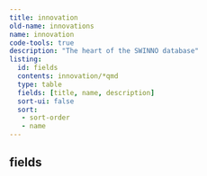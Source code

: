 ```yaml
---
title: innovation
old-name: innovations
name: innovation
code-tools: true
description: "The heart of the SWINNO database"
listing:
  id: fields
  contents: innovation/*qmd
  type: table
  fields: [title, name, description]
  sort-ui: false
  sort:
   - sort-order
   - name
---
```


## fields
:::{ #fields }
:::
